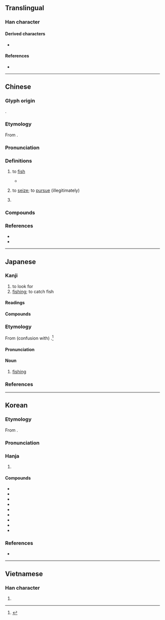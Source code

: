 {{also|渔}}
{{character info}}
==Translingual==

===Han character===
{{stroke order|strokes=14}}
{{stroke order|type=jbw|strokes=14}}
{{Han char|rn=85|rad=水|as=11|sn=14|four=37136|canj=ENWF|ids=⿰氵魚}}

====Derived characters====
* {{l|mul|[[𤄣]]}}

====References====
* {{Han ref|kx=0644.210|dkj=18101|dj=1052.050|hdz=31726.100|uh=6F01|ud=28417|bh=BAAE|bd=47790}}

----

==Chinese==
{{zh-forms|s=渔|alt=𣿡,𤀯,𩼪,𩵎,䰻,䱷,䲣}}

===Glyph origin===
{{Han etym}}
{{Han compound|水|alt1=氵|魚|ls=ic|ls2=psc|t1=water|c1=s|c2=p|t2=fish}}.

===Etymology===
From {{och-l|魚|fish}}.

===Pronunciation===
{{zh-pron
|m=yú
|m-s=
|c=jyu4
|c-t=ngui3
|g=
|h=pfs=ǹg;gd=n2
|j=
|mb=ngṳ̂
|md=ngṳ̀
|mn=xm,zz,kh,ph:hî/qz:hîr/tp:hû/xm,tw:gû/qz:gîr/zz:gî
|mn_note=hî/hîr/hû - vernacular; gû/gîr/gî - literary
|mn-t=he5
|w=3hhy
|x=
|mc=y
|oc=y
|cat=v
}}

===Definitions===
{{zh-hanzi}}

# {{zh-no-solo}} to [[fish]]
#: {{zh-x|漁民|fishermen}}
#: {{zh-x|漁船|'''fishing''' boat}}
#: {{zh-x|漁業|fishery}}
#: {{zh-x|休漁|to halt '''fishing'''}}
#: {{zh-x|授.人.以.魚.不如.授.人.以.漁|[[give a man a fish and you feed him for a day; teach a man to fish and you feed him for a lifetime|give a man a fish and you feed him for a day; teach a man '''to fish''' and you feed him for a lifetime]]}}
#* {{zh-x|夫{fú} 眾 之 爲{wéi} 福 也 大 ，其 爲{wéi} 禍 也 亦 大 。譬 之 若 漁 深淵，其 得 魚 也 大，其 為{wéi} 害 也 亦 大。|Having large forces can be a great blessing, but it can also be a great misfortune. The situation is analogous to '''fishing''' in a deep gorge: the chance of catching a fish there is greater, but the danger of being hurt is also greater.|ref=Lvshi Chunqiu}}
# {{zh-no-solo}} to [[seize]]; to [[pursue]] (illegitimately)
#: {{zh-x|漁利|to '''reap''' unfair gains}}
# {{surname|zh}}

===Compounds===
{{zh-der|冰島漁夫|侵漁|坐收漁利|漁船|漁奪|漁汛|漁戶|漁家|漁網|漁產|漁獵|漁會|漁艇|漁歌|涸漁|漁樵記|漁色|漁陽摻撾|漁撈|漁火|漁陽弄|漁獲|漁獲量|漁郎|漁陽鞞鼓|淡水漁業|漁業|漁利|漁民|漁政船|漁業氣象|漁翁之利|漁港|漁娘|漁霸|漁輪|漁舟|漁翁得利|漁民團體|漁民保險|漁村|漁婆|漁唱|漁人之利|漁人|漁翁|涸澤而漁|海洋漁業|漁人得利|漁梁|漁夫|漁獵時代|漁場|漁民節|漁具|漁父|漁鼓|漁經獵史|網漁業|遠洋漁業|竭澤而漁|養殖漁業|近海漁業|漁峽口|漁洋關|休漁期}}

===References===
* {{R:yue:Hanzi}}
* {{R:twedu|A02322}}

----

==Japanese==

===Kanji===
{{ja-kanji|grade=4|rs=水11}}

# to look for
# [[fishing]]; to catch fish

====Readings====
{{ja-readings
|goon=ご
|kanon=ぎょ<ぎよ
|kanyoon=りょう<れふ
|kun=すなど-る, いさ-る, すなどり, あさ-る
}}

====Compounds====
{{col2|ja
|{{ja-r|漁船|ぎょせん}}: fishing [[boat]]
|{{ja-r|漁%師|りょう%し}}: [[fisherman]]
|{{ja-r|禁%漁|きん%りょう}}, {{ja-r|禁%漁|きん%ぎょ}}: [[prohibition]] on fishing
|{{ja-r|密%漁|みつ%りょう}}: [[illegal]] fishing
|sort=0
}}

===Etymology===
{{ja-kanjitab|りょう|yomi=kanyoon}}
From (confusion with) {{ja-r|猟|りょう|[[hunting]]}}.<ref name="DJR">{{R:Daijirin}}</ref>

====Pronunciation====
{{ja-pron|yomi=kanyoon|りょう|acc=1|acc_ref=DJR}}

====Noun====
{{ja-noun|りょう|hhira=れふ}}

# {{lb|ja|business|sort=りょう}} [[fishing]]

===References===
<references/>

{{C|ja|Fishing|Occupations}}

----

==Korean==

===Etymology===
From {{der|ko|ltc|-}} {{ltc-l|漁|id=1}}.

{{collapse|
* {{hanja-dongguk|ᅌᅥᆼ|nge}}
* {{hanja-hunmong|어|e|人類#중02B}}
|Historical readings
|bg=#FFFFFF}}

===Pronunciation===
{{ko-hanja-pron|어}}

===Hanja===
{{ko-hanja-search}}
{{ko-hanja|[[고기]] [[잡다|잡을]]|어}}

# {{hanja form of|어|to [[fish]]}}

====Compounds====
{{der-top3|Compounds}}
* {{ko-l|어부|漁夫}}
* {{ko-l|어선|漁船}}
* {{ko-l|어촌|漁村}}
* {{ko-l|어장|漁場}}
* {{ko-l|어망|漁網}}
* {{ko-l|어업|漁業}}
* {{ko-l|어로|漁撈}}
* {{ko-l|어민|漁民}}
* {{ko-l|어항|漁港}}
{{der-bottom}}

===References===
* {{R:hanjadoc|6317}}

----

==Vietnamese==

===Han character===
{{vi-readings|reading=ngư|rs=水11}}

# {{rfdef|vi|sort=水11}}
